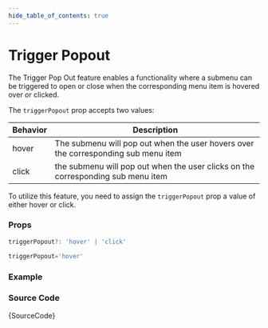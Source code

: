 ```yaml
---
hide_table_of_contents: true
---
```



# Trigger Popout

The Trigger Pop Out feature enables a functionality where a submenu can be triggered to open or close when the corresponding menu item is hovered over or clicked.

The `triggerPopout` prop accepts two values:

| Behavior | Description                                                                        |
| -------- | ---------------------------------------------------------------------------------- |
| hover    | The submenu will pop out when the user hovers over the corresponding sub menu item |
| click    | the submenu will pop out when the user clicks on the corresponding sub menu item   |

To utilize this feature, you need to assign the `triggerPopout` prop a value of either hover or click.

### Props

```ts noCopy
triggerPopout?: 'hover' | 'click'
```

```ts noCopy title='Default Value'
triggerPopout='hover'
```

### Example

<BrowserWindow url='/horizontal-menu/menu/trigger-popout'>
  <Provider>
    <TriggerPopout />
  </Provider>
</BrowserWindow>

### Source Code

<TsToJsCodeSnippet>{SourceCode}</TsToJsCodeSnippet>

